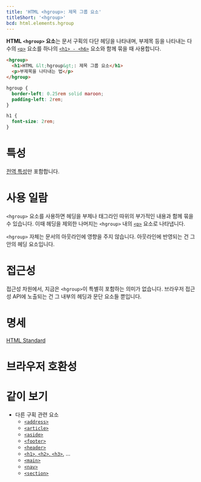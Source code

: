 ```yaml
---
title: 'HTML <hgroup>: 제목 그룹 요소'
titleShort: '<hgroup>'
bcd: html.elements.hgroup
---
```


**HTML `<hgroup>` 요소**는 문서 구획의 다단 헤딩을 나타내며, 부제목 등을 나타내는 다수의 [`<p>`](./p) 요소를 하나의 [`<h1> - <h6>`]('./Heading_Elements') 요소와 함께 묶을 때 사용합니다.

```html hidden name=demo
<hgroup>
  <h1>HTML &lt;hgroup&gt;: 제목 그룹 요소</h1>
  <p>부제목을 나타내는 법</p>
</hgroup>
```

```css hidden name=demo
hgroup {
  border-left: 0.25rem solid maroon;
  padding-left: 2rem;
}

h1 {
  font-size: 2rem;
}
```

<LiveExample height={180} lang="html" name="demo" />

# 특성

[전역 특성](/docs/Web/HTML/Global_attributes)만 포함합니다.

# 사용 일람

`<hgroup>` 요소를 사용하면 헤딩을 부제나 태그라인 따위의 부가적인 내용과 함께 묶을 수 있습니다. 이때 헤딩을 제외한 나머지는 `<hgroup>` 내의 [`<p>`](./p) 요소로 나타냅니다.

`<hgroup>` 자체는 문서의 아웃라인에 영향을 주지 않습니다. 아웃라인에 반영되는 건 그 안의 헤딩 요소입니다.

# 접근성

접근성 차원에서, 지금은 `<hgroup>`이 특별히 포함하는 의미가 없습니다. 브라우저 접근성 API에 노출되는 건 그 내부의 헤딩과 문단 요소들 뿐입니다.

# 명세

[HTML Standard](https://html.spec.whatwg.org/multipage/semantics.html#the-hgroup-element)

# 브라우저 호환성

<BrowserCompat data={props.bcd} />

# 같이 보기

- 다른 구획 관련 요소
  - [`<address>`](./address)
  - [`<article>`](./article)
  - [`<aside>`](./aside)
  - [`<footer>`](./footer)
  - [`<header>`](./header)
  - [`<h1>`, `<h2>`, `<h3>`](./Heading_Elements), ...
  - [`<main>`](./main)
  - [`<nav>`](./nav)
  - [`<section>`](./section)
